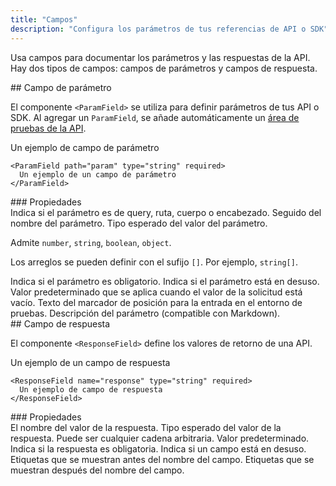 ```yaml
---
title: "Campos"
description: "Configura los parámetros de tus referencias de API o SDK"
---
```


Usa campos para documentar los parámetros y las respuestas de la API. Hay dos tipos de campos: campos de parámetros y campos de respuesta.

<div id="parameter-field">
  ## Campo de parámetro
</div>

El componente `<ParamField>` se utiliza para definir parámetros de tus API o SDK. Al agregar un `ParamField`, se añade automáticamente un [área de pruebas de la API](/es/api-playground/overview).

<ParamField path="param" type="string" required>
  Un ejemplo de campo de parámetro
</ParamField>

```mdx
<ParamField path="param" type="string" required>
  Un ejemplo de un campo de parámetro
</ParamField>
```

<div id="properties">
  ### Propiedades
</div>

<ParamField body="query, path, body, or header" type="string">
  Indica si el parámetro es de query, ruta, cuerpo o encabezado. Seguido del
  nombre del parámetro.
</ParamField>

<ParamField body="type" type="string">
  Tipo esperado del valor del parámetro.

  Admite `number`, `string`, `boolean`, `object`.

  Los arreglos se pueden definir con el sufijo `[]`. Por ejemplo, `string[]`.
</ParamField>

<ParamField body="required" type="boolean">
  Indica si el parámetro es obligatorio.
</ParamField>

<ParamField body="deprecated" type="boolean">
  Indica si el parámetro está en desuso.
</ParamField>

<ParamField body="default" type="any">
  Valor predeterminado que se aplica cuando el valor de la solicitud está vacío.
</ParamField>

<ParamField body="placeholder" type="string">
  Texto del marcador de posición para la entrada en el entorno de pruebas.
</ParamField>

<ParamField body="children" type="string">
  Descripción del parámetro (compatible con Markdown).
</ParamField>

<div id="response-field">
  ## Campo de respuesta
</div>

El componente `<ResponseField>` define los valores de retorno de una API.

<ResponseField name="response" type="string" required>
  Un ejemplo de un campo de respuesta
</ResponseField>

```mdx
<ResponseField name="response" type="string" required>
  Un ejemplo de campo de respuesta
</ResponseField>
```

<div id="properties">
  ### Propiedades
</div>

<ResponseField name="name" type="string" required>
  El nombre del valor de la respuesta.
</ResponseField>

<ResponseField name="type" type="string" required>
  Tipo esperado del valor de la respuesta. Puede ser cualquier cadena arbitraria.
</ResponseField>

<ResponseField name="default" type="string">
  Valor predeterminado.
</ResponseField>

<ResponseField name="required" type="boolean">
  Indica si la respuesta es obligatoria.
</ResponseField>

<ResponseField name="deprecated" type="boolean">
  Indica si un campo está en desuso.
</ResponseField>

<ResponseField name="pre" type="string[]">
  Etiquetas que se muestran antes del nombre del campo.
</ResponseField>

<ResponseField name="post" type="string[]">
  Etiquetas que se muestran después del nombre del campo.
</ResponseField>